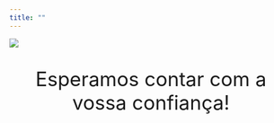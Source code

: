 ```yaml
---
title: ""
---
```


![](pics/listaA_banner.png)





::: {style="font-size: 250%; text-align: center"}

Esperamos contar com a vossa confiança!

:::


